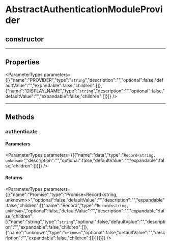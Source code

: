 
# AbstractAuthenticationModuleProvider

## constructor

___

## Properties

<ParameterTypes parameters={[{"name":"PROVIDER","type":"`string`","description":"","optional":false,"defaultValue":"","expandable":false,"children":[]},{"name":"DISPLAY_NAME","type":"`string`","description":"","optional":false,"defaultValue":"","expandable":false,"children":[]}]} />

___

## Methods

### authenticate

#### Parameters

<ParameterTypes parameters={[{"name":"data","type":"`Record<string, unknown>`","description":"","optional":false,"defaultValue":"","expandable":false,"children":[]}]} />

#### Returns

<ParameterTypes parameters={[{"name":"Promise","type":"Promise&#60;Record&#60;string, unknown&#62;&#62;","optional":false,"defaultValue":"","description":"","expandable":false,"children":[{"name":"Record","type":"`Record<string, unknown>`","optional":false,"defaultValue":"","description":"","expandable":false,"children":[{"name":"string","type":"`string`","optional":false,"defaultValue":"","description":"","expandable":false,"children":[]},{"name":"unknown","type":"`unknown`","optional":false,"defaultValue":"","description":"","expandable":false,"children":[]}]}]}]} />
